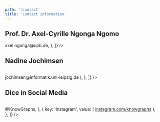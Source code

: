 ```yaml
---
path: '/contact'
title: 'Contact information'
---
```


## <Link className="header-link" to="https://dice-research.org/team/profiles/ngonga/">Prof. Dr. Axel-Cyrille Ngonga Ngomo</Link>

<Table
  data={[
    { key: 'Role', value: 'Project coordinator' },
    { key: 'Phone', value: '+49 5251 60-3342' },
    { key: 'Fax', value: '+49 5251 60-3436' },
    {
      key: 'Email',
      value: <a href="mailto:axel.ngonga@upb.de">axel.ngonga@upb.de</a>,
    },
  ]}
/>

## <Link className="header-link" to="/NadineJochimsen">Nadine Jochimsen</Link>

<Table
  data={[
    { key: 'Position', value: 'Project manager' },
    { key: 'Phone', value: '+49-341-9732367' },
    {
      key: 'Email',
      value: (
        <a href="mailto:jochimsen@informatik.uni-leipzig.de">
          jochimsen@informatik.uni-leipzig.de
        </a>
      ),
    },
  ]}
/>

## Dice in Social Media

<Table
  data={[
    {
      key: 'Twitter',
      value: <a href="https://twitter.com/knowgraphs">@KnowGraphs</a>,
    },
    {
      key: 'Instagram',
      value: (
        <a href="https://instagram.com/knowgraphs">instagram.com/knowgraphs</a>
      ),
    },
  ]}
/>
